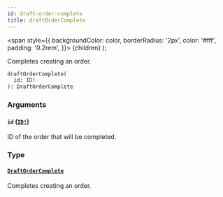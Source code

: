 ```yaml
---
id: draft-order-complete
title: draftOrderComplete
---
```


<span
style={{
      backgroundColor: color,
      borderRadius: '2px',
      color: '#fff',
      padding: '0.2rem',
    }}>
{children}
</span>
);

Completes creating an order.

```graphql
draftOrderComplete(
  id: ID!
): DraftOrderComplete

```

### Arguments

#### `id` ([`ID!`](/api-reference/scalars/id.mdx))

ID of the order that will be completed.

### Type

#### [`DraftOrderComplete`](/api-reference/objects/draft-order-complete.mdx)

Completes creating an order.
